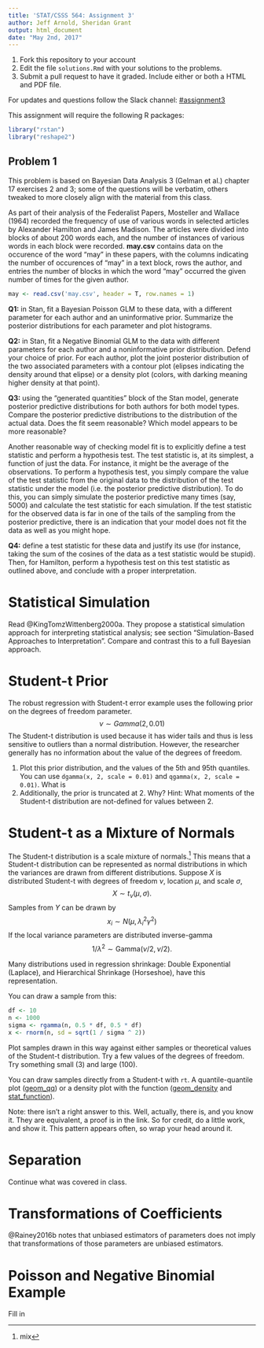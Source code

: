 ```yaml
---
title: 'STAT/CSSS 564: Assignment 3'
author: Jeff Arnold, Sheridan Grant
output: html_document
date: "May 2nd, 2017"
---
```


1. Fork this repository to your account
2. Edit the file `solutions.Rmd` with your solutions to the problems.
3. Submit a pull request to have it graded. Include either or both a HTML and PDF file.

For updates and questions follow the Slack channel: [#assignment3](https://uwcsss564.slack.com/messages/C57PFSG1Z/)

This assignment will require the following R packages:
```r
library("rstan")
library("reshape2")
```

## Problem 1

This problem is based on Bayesian Data Analysis 3 (Gelman et al.) chapter 17 exercises 2 and 3; some of the questions will be verbatim, others tweaked to more closely align with the material from this class.

As part of their analysis of the Federalist Papers, Mosteller and Wallace (1964) recorded the frequency of use of various words in selected articles by Alexander Hamilton and James Madison. The articles were divided into blocks of about 200 words each, and the number of instances of various words in each block were recorded. **may.csv** contains data on the occurence of the word "may" in these papers, with the columns indicating the number of occurences of "may" in a text block, rows the author, and entries the number of blocks in which the word "may" occurred the given number of times for the given author.

```r
may <- read.csv('may.csv', header = T, row.names = 1)
```

**Q1:** in Stan, fit a Bayesian Poisson GLM to these data, with a different parameter for each author and an uninformative prior. Summarize the posterior distributions for each parameter and plot histograms.

**Q2:** in Stan, fit a Negative Binomial GLM to the data with different parameters for each author and a noninformative prior distribution. Defend your choice of prior. For each author, plot the joint posterior distribution of the two associated parameters with a contour plot (elipses indicating the density around that elipse) or a density plot (colors, with darking meaning higher density at that point).

**Q3:** using the "generated quantities" block of the Stan model, generate posterior predictive distributions for both authors for both model types. Compare the posterior predictive distributions to the distribution of the actual data. Does the fit seem reasonable? Which model appears to be more reasonable?

Another reasonable way of checking model fit is to explicitly define a test statistic and perform a hypothesis test. The test statistic is, at its simplest, a function of just the data. For instance, it might be the average of the observations. To perform a hypothesis test, you simply compare the value of the test statistic from the original data to the distribution of the test statistic under the model (i.e. the posterior predictive distribution). To do this, you can simply simulate the posterior predictive many times (say, 5000) and calculate the test statistic for each simulation. If the test statistic for the observed data is far in one of the tails of the sampling from the posterior predictive, there is an indication that your model does not fit the data as well as you might hope.

**Q4:** define a test statistic for these data and justify its use (for instance, taking the sum of the cosines of the data as a test statistic would be stupid). Then, for Hamilton, perform a hypothesis test on this test statistic as outlined above, and conclude with a proper interpretation.

# Statistical Simulation

Read @KingTomzWittenberg2000a. They propose a statistical simulation approach for interpreting statistical analysis; see section "Simulation-Based Approaches to Interpretation".
Compare and contrast this to a full Bayesian approach.


# Student-t Prior

The robust regression with Student-t error example uses the following prior on the degrees of freedom parameter.
$$
\nu \sim Gamma(2, 0.01)
$$
The Student-t distribution is used because it has wider tails and thus is less sensitive to outliers than a normal distribution.
However, the researcher generally has no information about the value of the degrees of freedom.

1. Plot this prior distribution, and the values of the 5th and 95th quantiles. You can use `dgamma(x, 2, scale = 0.01)` and `qgamma(x, 2, scale = 0.01)`. What is 
2. Additionally, the prior is truncated at 2. Why? Hint: What moments of the Student-t distribution are not-defined for values between 2.


# Student-t as a Mixture of Normals

The Student-t distribution is a scale mixture of normals.^[mix]
This means that a Student-t distribution can be represented as normal distributions in which the variances are drawn from different distributions.
Suppose $X$ is distributed Student-t with degrees of freedom $\nu$, location $\mu$, and scale $\sigma$,
$$
X \sim t_{\nu}(\mu, \sigma) .
$$
Samples from $Y$ can be drawn by
$$
x_i \sim N(\mu, \lambda_i^2 \gamma^2) 
$$
If the local variance parameters are distributed inverse-gamma
$$
1 / \lambda^2 \sim \text{Gamma}(\nu / 2, \nu / 2) .
$$

Many distributions used in regression shrinkage: Double Exponential (Laplace), and Hierarchical Shrinkage (Horseshoe), have this representation.

You can draw a sample from this:
```r
df <- 10
n <- 1000
sigma <- rgamma(n, 0.5 * df, 0.5 * df)
x <- rnorm(n, sd = sqrt(1 / sigma ^ 2))
```

Plot samples drawn in this way against either samples or theoretical values of the Student-t distribution.
Try a few values of the degrees of freedom. 
Try something small (3) and large (100).

You can draw samples directly from a Student-t with `rt`.
A quantile-quantile plot ([geom_qq](http://ggplot2.tidyverse.org/reference/geom_qq.html)) or a density plot with the function ([geom_density](http://ggplot2.tidyverse.org/reference/geom_density.html) and [stat_function](http://ggplot2.tidyverse.org/reference/stat_function.html)).

Note: there isn't a right answer to this.
Well, actually, there is, and you know it. They are equivalent, a proof is in the link.
So for credit, do a little work, and show it.
This pattern appears often, so wrap your head around it.

[^mix]: See [Student-t as a mixture of normals](https://www.johndcook.com/t_normal_mixture.pdf)

# Separation

Continue what was covered in class.


# Transformations of Coefficients

@Rainey2016b notes that unbiased estimators of parameters does not imply that transformations of those parameters are unbiased estimators.

# Poisson and Negative Binomial Example

Fill in
